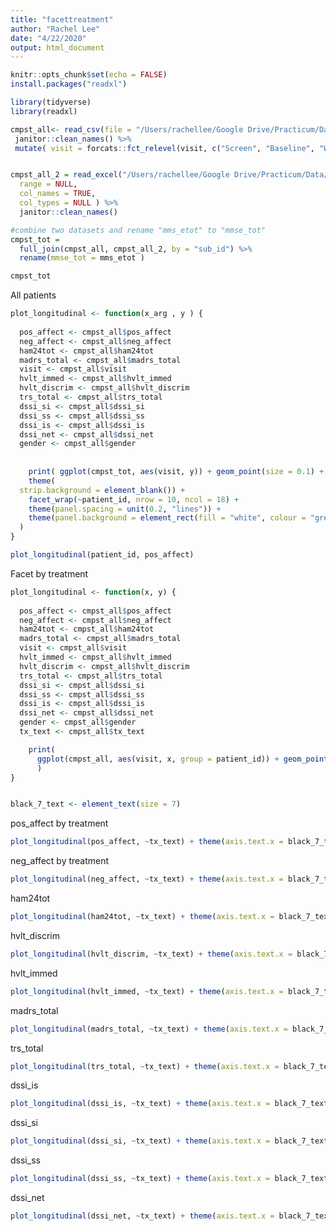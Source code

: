 ```yaml
---
title: "facettreatment"
author: "Rachel Lee"
date: "4/22/2020"
output: html_document
---
```


```r
knitr::opts_chunk$set(echo = FALSE)
install.packages("readxl")

```


```r
library(tidyverse)
library(readxl)

cmpst_all<- read_csv(file = "/Users/rachellee/Google Drive/Practicum/Data/cmpst_all.csv") %>%
 janitor::clean_names() %>%
 mutate( visit = forcats::fct_relevel(visit, c("Screen", "Baseline", "Week3", "Week6", "Week9", "Week14", "Week24", "End of Treatment")))


cmpst_all_2 = read_excel("/Users/rachellee/Google Drive/Practicum/Data/CMPSTBaselineVariables.xlsx", sheet = NULL,
  range = NULL,
  col_names = TRUE,
  col_types = NULL ) %>%
  janitor::clean_names() 

#combine two datasets and rename "mms_etot" to "mmse_tot"
cmpst_tot = 
  full_join(cmpst_all, cmpst_all_2, by = "sub_id") %>%
  rename(mmse_tot = mms_etot )

cmpst_tot


```




All patients

```r

plot_longitudinal <- function(x_arg , y ) {
  
  pos_affect <- cmpst_all$pos_affect
  neg_affect <- cmpst_all$neg_affect
  ham24tot <- cmpst_all$ham24tot
  madrs_total <- cmpst_all$madrs_total
  visit <- cmpst_all$visit
  hvlt_immed <- cmpst_all$hvlt_immed
  hvlt_discrim <- cmpst_all$hvlt_discrim
  trs_total <- cmpst_all$trs_total
  dssi_si <- cmpst_all$dssi_si
  dssi_ss <- cmpst_all$dssi_ss
  dssi_is <- cmpst_all$dssi_is
  dssi_net <- cmpst_all$dssi_net
  gender <- cmpst_all$gender
  
  
    print( ggplot(cmpst_tot, aes(visit, y)) + geom_point(size = 0.1) + theme(axis.text.x = element_text(size=3), axis.text.y = element_text(size=3), strip.text = element_text(size=3)) +
    theme(
  strip.background = element_blank()) +
    facet_wrap(~patient_id, nrow = 10, ncol = 18) +
    theme(panel.spacing = unit(0.2, "lines")) +
    theme(panel.background = element_rect(fill = "white", colour = "grey50"))
  )
}

plot_longitudinal(patient_id, pos_affect)


```


Facet by treatment

```r
plot_longitudinal <- function(x, y) {
  
  pos_affect <- cmpst_all$pos_affect
  neg_affect <- cmpst_all$neg_affect
  ham24tot <- cmpst_all$ham24tot
  madrs_total <- cmpst_all$madrs_total
  visit <- cmpst_all$visit
  hvlt_immed <- cmpst_all$hvlt_immed
  hvlt_discrim <- cmpst_all$hvlt_discrim
  trs_total <- cmpst_all$trs_total
  dssi_si <- cmpst_all$dssi_si
  dssi_ss <- cmpst_all$dssi_ss
  dssi_is <- cmpst_all$dssi_is
  dssi_net <- cmpst_all$dssi_net
  gender <- cmpst_all$gender
  tx_text <- cmpst_all$tx_text

    print(
      ggplot(cmpst_all, aes(visit, x, group = patient_id)) + geom_point(size = 0.5) + geom_line() + facet_grid(y)
      )
}


black_7_text <- element_text(size = 7)

```

pos_affect by treatment
```r
plot_longitudinal(pos_affect, ~tx_text) + theme(axis.text.x = black_7_text) 

```

neg_affect by treatment
```r
plot_longitudinal(neg_affect, ~tx_text) + theme(axis.text.x = black_7_text) 

```

ham24tot
```r
plot_longitudinal(ham24tot, ~tx_text) + theme(axis.text.x = black_7_text) 
```

hvlt_discrim
```r
plot_longitudinal(hvlt_discrim, ~tx_text) + theme(axis.text.x = black_7_text) 

```

hvlt_immed
```r
plot_longitudinal(hvlt_immed, ~tx_text) + theme(axis.text.x = black_7_text) 

```

madrs_total
```r
plot_longitudinal(madrs_total, ~tx_text) + theme(axis.text.x = black_7_text) 

```

trs_total
```r
plot_longitudinal(trs_total, ~tx_text) + theme(axis.text.x = black_7_text) 

```

dssi_is
```r
plot_longitudinal(dssi_is, ~tx_text) + theme(axis.text.x = black_7_text) 

```

dssi_si
```r
plot_longitudinal(dssi_si, ~tx_text) + theme(axis.text.x = black_7_text) 

```

dssi_ss
```r
plot_longitudinal(dssi_ss, ~tx_text) + theme(axis.text.x = black_7_text) 

```

dssi_net
```r
plot_longitudinal(dssi_net, ~tx_text) + theme(axis.text.x = black_7_text) 

```


